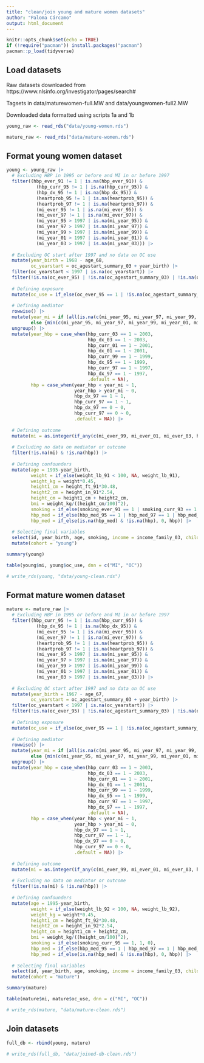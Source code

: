 ```yaml
---
title: "clean/join young and mature women datasets"
author: "Paloma Cárcamo"
output: html_document
---
```


```r
knitr::opts_chunk$set(echo = TRUE)
if (!require("pacman")) install.packages("pacman")
pacman::p_load(tidyverse)
```

## Load datasets

Raw datasets downloaded from https://www.nlsinfo.org/investigator/pages/search#

Tagsets in data/maturewomen-full.MW and data/youngwomen-full2.MW

Downloaded data formatted using scripts 1a and 1b

```r
young_raw <- read_rds("data/young-women.rds")

mature_raw <- read_rds("data/mature-women.rds")
```

## Format young women dataset

```r
young <- young_raw |> 
  # Excluding HBP in 1995 or before and MI in or before 1997
  filter((hbp_ever_91 != 1 | is.na(hbp_ever_91)) &
           (hbp_curr_95 != 1 | is.na(hbp_curr_95)) &
           (hbp_dx_95 != 1 | is.na(hbp_dx_95)) &
           (heartprob_95 != 1 | is.na(heartprob_95)) &
           (heartprob_97 != 1 | is.na(heartprob_97)) &
           (mi_ever_95 != 1 | is.na(mi_ever_95)) &
           (mi_ever_97 != 1 | is.na(mi_ever_97)) &
           (mi_year_95 > 1997 | is.na(mi_year_95)) &
           (mi_year_97 > 1997 | is.na(mi_year_97)) &
           (mi_year_99 > 1997 | is.na(mi_year_99)) &
           (mi_year_01 > 1997 | is.na(mi_year_01)) &
           (mi_year_03 > 1997 | is.na(mi_year_03))) |> 
  
  # Excluding OC start after 1997 and no data on OC use
  mutate(year_birth = 1968 - age_68,
         oc_yearstart = oc_agestart_summary_03 + year_birth) |> 
  filter(oc_yearstart < 1997 | is.na(oc_yearstart)) |> 
  filter(!is.na(oc_ever_95) | !is.na(oc_agestart_summary_03) | !is.na(oc_agestop_summary_03)) |> 
  
  # Defining exposure
  mutate(oc_use = if_else(oc_ever_95 == 1 | !is.na(oc_agestart_summary_03) | !is.na(oc_agestop_summary_03), 1, 0)) |> 
  
  # Defining mediator
  rowwise() |> 
  mutate(year_mi = if (all(is.na(c(mi_year_95, mi_year_97, mi_year_99, mi_year_01, mi_year_03)))) {NA}
         else {min(c(mi_year_95, mi_year_97, mi_year_99, mi_year_01, mi_year_03), na.rm = TRUE)}) |> 
  ungroup() |> 
  mutate(year_hbp = case_when(hbp_curr_03 == 1 ~ 2003,
                              hbp_dx_03 == 1 ~ 2003,
                              hbp_curr_01 == 1 ~ 2001,
                              hbp_dx_01 == 1 ~ 2001,
                              hbp_curr_99 == 1 ~ 1999,
                              hbp_dx_95 == 1 ~ 1999,
                              hbp_curr_97 == 1 ~ 1997,
                              hbp_dx_97 == 1 ~ 1997,
                              .default = NA),
         hbp = case_when(year_hbp < year_mi ~ 1,
                         year_hbp > year_mi ~ 0,
                         hbp_dx_97 == 1 ~ 1,
                         hbp_curr_97 == 1 ~ 1,
                         hbp_dx_97 == 0 ~ 0,
                         hbp_curr_97 == 0 ~ 0,
                         .default = NA)) |> 
  
  # Defining outcome
  mutate(mi = as.integer(if_any(c(mi_ever_99, mi_ever_01, mi_ever_03, heartprob_99, heartprob_01, heartprob_03), ~ . == 1 & !is.na(.)))) |> 
  
  # Excluding no data on mediator or outcome
  filter(!is.na(mi) & !is.na(hbp)) |> 
  
  # Defining confounders
  mutate(age = 1995-year_birth,
         weight = if_else(weight_lb_91 < 100, NA, weight_lb_91),
         weight_kg = weight*0.45,
         height1_cm = height_ft_91*30.48,
         height2_cm = height_in_91*2.54,
         height_cm = height1_cm + height2_cm,
         bmi = weight_kg/((height_cm/100)^2),
         smoking = if_else(smoking_ever_91 == 1 | smoking_curr_93 == 1 | smoking_curr_95 == 1, 1, 0),
         hbp_med = if_else(hbp_med_95 == 1 | hbp_med_97 == 1 | hbp_med_99 == 1 | hbp_med_01 == 1 | hbp_med_03 == 1, 1, 0),
         hbp_med = if_else(is.na(hbp_med) & !is.na(hbp), 0, hbp)) |> 
  
  # Selecting final variables
  select(id, year_birth, age, smoking, income = income_family_03, children = children_roster_03, bmi, oc_use, oc_yearstart = oc_agestart_summary_03, oc_yearstop = oc_agestop_summary_03, hbp, hbp_year = year_hbp, hbp_med, mi, mi_year = year_mi) |> 
  mutate(cohort = "young")

summary(young)

table(young$mi, young$oc_use, dnn = c("MI", "OC"))

# write_rds(young, "data/young-clean.rds")
```

## Format mature women dataset

```r
mature <- mature_raw |> 
  # Excluding HBP in 1995 or before and MI in or before 1997
  filter((hbp_curr_95 != 1 | is.na(hbp_curr_95)) &
           (hbp_dx_95 != 1 | is.na(hbp_dx_95)) &
           (mi_ever_95 != 1 | is.na(mi_ever_95)) &
           (mi_ever_97 != 1 | is.na(mi_ever_97)) &
           (heartprob_95 != 1 | is.na(heartprob_95)) &
           (heartprob_97 != 1 | is.na(heartprob_97)) &
           (mi_year_95 > 1997 | is.na(mi_year_95)) &
           (mi_year_97 > 1997 | is.na(mi_year_97)) &
           (mi_year_99 > 1997 | is.na(mi_year_99)) &
           (mi_year_01 > 1997 | is.na(mi_year_01)) &
           (mi_year_03 > 1997 | is.na(mi_year_03))) |> 
  
  # Excluding OC start after 1997 and no data on OC use
  mutate(year_birth = 1967 - age_67,
         oc_yearstart = oc_agestart_summary_03 + year_birth) |> 
  filter(oc_yearstart < 1997 | is.na(oc_yearstart)) |> 
  filter(!is.na(oc_ever_95) | !is.na(oc_agestart_summary_03) | !is.na(oc_agestop_summary_03)) |> 
  
  # Defining exposure
  mutate(oc_use = if_else(oc_ever_95 == 1 | !is.na(oc_agestart_summary_03) | !is.na(oc_agestop_summary_03), 1, 0)) |> 
  
  # Defining mediator
  rowwise() |> 
  mutate(year_mi = if (all(is.na(c(mi_year_95, mi_year_97, mi_year_99, mi_year_01, mi_year_03)))) {NA}
         else {min(c(mi_year_95, mi_year_97, mi_year_99, mi_year_01, mi_year_03), na.rm = TRUE)}) |> 
  ungroup() |> 
  mutate(year_hbp = case_when(hbp_curr_03 == 1 ~ 2003,
                              hbp_dx_03 == 1 ~ 2003,
                              hbp_curr_01 == 1 ~ 2001,
                              hbp_dx_01 == 1 ~ 2001,
                              hbp_curr_99 == 1 ~ 1999,
                              hbp_dx_95 == 1 ~ 1999,
                              hbp_curr_97 == 1 ~ 1997,
                              hbp_dx_97 == 1 ~ 1997,
                              .default = NA),
         hbp = case_when(year_hbp < year_mi ~ 1,
                         year_hbp > year_mi ~ 0,
                         hbp_dx_97 == 1 ~ 1,
                         hbp_curr_97 == 1 ~ 1,
                         hbp_dx_97 == 0 ~ 0,
                         hbp_curr_97 == 0 ~ 0,
                         .default = NA)) |> 
  
  # Defining outcome
  mutate(mi = as.integer(if_any(c(mi_ever_99, mi_ever_01, mi_ever_03, heartprob_99, heartprob_01, heartprob_03), ~ . == 1 & !is.na(.)))) |> 
  
  # Excluding no data on mediator or outcome
  filter(!is.na(mi) & !is.na(hbp)) |> 
  
  # Defining confounders
  mutate(age = 1995-year_birth,
         weight = if_else(weight_lb_92 < 100, NA, weight_lb_92),
         weight_kg = weight*0.45,
         height1_cm = height_ft_92*30.48,
         height2_cm = height_in_92*2.54,
         height_cm = height1_cm + height2_cm,
         bmi = weight_kg/((height_cm/100)^2),
         smoking = if_else(smoking_curr_95 == 1, 1, 0),
         hbp_med = if_else(hbp_med_95 == 1 | hbp_med_97 == 1 | hbp_med_99 == 1 | hbp_med_01 == 1 | hbp_med_03 == 1, 1, 0),
         hbp_med = if_else(is.na(hbp_med) & !is.na(hbp), 0, hbp)) |> 
  
  # Selecting final variables
  select(id, year_birth, age, smoking, income = income_family_03, children = children_roster_03, bmi, oc_use, oc_yearstart = oc_agestart_summary_03, oc_yearstop = oc_agestop_summary_03, hbp, hbp_year = year_hbp, hbp_med, mi, mi_year = year_mi) |> 
  mutate(cohort = "mature")

summary(mature)

table(mature$mi, mature$oc_use, dnn = c("MI", "OC"))

# write_rds(mature, "data/mature-clean.rds")
```

## Join datasets

```r
full_db <- rbind(young, mature)

# write_rds(full_db, "data/joined-db-clean.rds")
```
